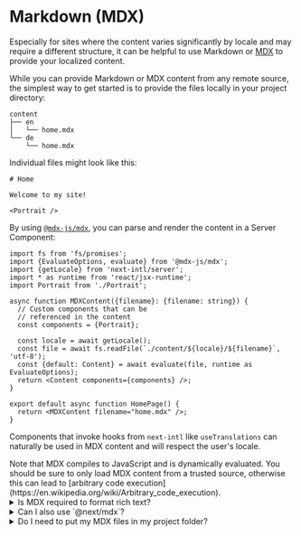 
# Markdown (MDX)

Especially for sites where the content varies significantly by locale and may require a different structure, it can be helpful to use Markdown or [MDX](https://mdxjs.com) to provide your localized content.

While you can provide Markdown or MDX content from any remote source, the simplest way to get started is to provide the files locally in your project directory:

```
content
├── en
│   └── home.mdx
└── de
    └── home.mdx
```

Individual files might look like this:

```mdx filename="content/en/home.mdx"
# Home

Welcome to my site!

<Portrait />
```

By using [`@mdx-js/mdx`](https://www.npmjs.com/package/@mdx-js/mdx), you can parse and render the content in a Server Component:

```tsx filename="app/[locale]/about/page.tsx"
import fs from 'fs/promises';
import {EvaluateOptions, evaluate} from '@mdx-js/mdx';
import {getLocale} from 'next-intl/server';
import * as runtime from 'react/jsx-runtime';
import Portrait from './Portrait';

async function MDXContent({filename}: {filename: string}) {
  // Custom components that can be
  // referenced in the content
  const components = {Portrait};

  const locale = await getLocale();
  const file = await fs.readFile(`./content/${locale}/${filename}`, 'utf-8');
  const {default: Content} = await evaluate(file, runtime as EvaluateOptions);
  return <Content components={components} />;
}

export default async function HomePage() {
  return <MDXContent filename="home.mdx" />;
}
```

Components that invoke hooks from `next-intl` like `useTranslations` can naturally be used in MDX content and will respect the user's locale.

<Callout>
  Note that MDX compiles to JavaScript and is dynamically evaluated. You should
  be sure to only load MDX content from a trusted source, otherwise this can
  lead to [arbitrary code
  execution](https://en.wikipedia.org/wiki/Arbitrary_code_execution).
</Callout>

<Details id="rich-text">
<summary>Is MDX required to format rich text?</summary>

Not at all! Messages support [rich text syntax](/docs/usage/messages#rich-text), which can be used to provide formatting, structure and embedding of components.

</Details>

<Details id="why-not-next-mdx">
<summary>Can I also use `@next/mdx`?</summary>

[`@next/mdx`](https://nextjs.org/docs/app/building-your-application/configuring/mdx) requires to set up individual MDX files as pages in the `app` directory.

For a multi-lingual app, this might look like this:

```
src
└── app
    ├── en
    │   └── page.mdx
    └── de
        └── page.mdx
```

While this approach can also work for you, it comes with the following gotchas:

1. If your app has some pages in a `[locale]` folder and some statically defined MDX pages, your pages will be distributed across different folders. Due to this, e.g. a shared layout from `app/[locale]/layout.tsx` won't be applied for `app/en/page.tsx`. Therefore this approach might be more relevant for sites where you define all pages in MDX exclusively.
2. Since there's no dynamic `[locale]` segment, `next-intl` can't read from this in Client Components to retrieve the [locale](/docs/usage/configuration#locale-return-value). Instead, you can add [`NextIntlClientProvider`](/docs/usage/configuration#nextintlclientprovider) in a layout within the respective locale folder (e.g. `app/en/layout.tsx`).

</Details>

<Details>
<summary>Do I need to put my MDX files in my project folder?</summary>

[`@mdx-js/mdx`](https://www.npmjs.com/package/@mdx-js/mdx) allows processing MDX content that was fetched from an arbitrary data source. If you'd like to allow translators to work on MDX files, you can for example consider uploading them to a translation management system like <PartnerContentLink href="https://crowdin.com/">Crowdin</PartnerContentLink>.

</Details>
